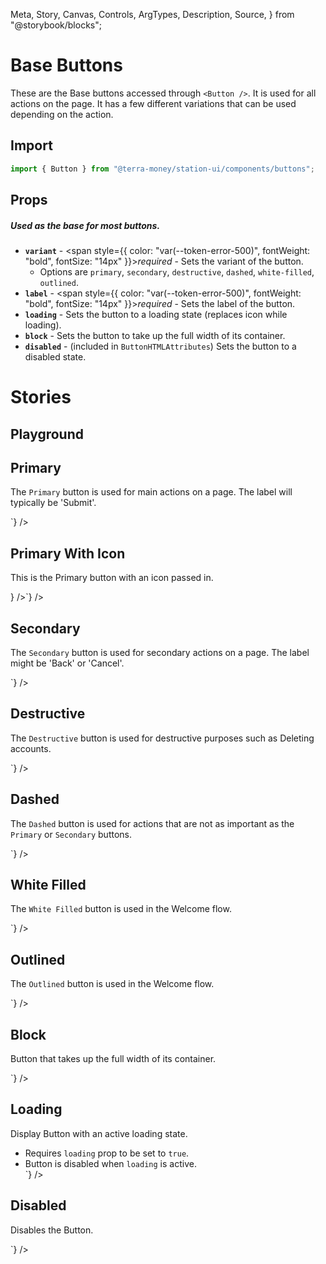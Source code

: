   Meta,
  Story,
  Canvas,
  Controls,
  ArgTypes,
  Description,
  Source,
} from "@storybook/blocks";

<Meta title="Components/Buttons/Base" />

# Base Buttons

These are the Base buttons accessed through `<Button />`. It is used for all actions on the page. It has a few different variations that can be used depending on the action.

## Import

```jsx
import { Button } from "@terra-money/station-ui/components/buttons";
```

## Props

##### Used as the base for most buttons.

- **`variant`** - <span style={{ color: "var(--token-error-500)", fontWeight: "bold", fontSize: "14px" }}>_required_</span> - Sets the variant of the button.
  - Options are `primary`, `secondary`, `destructive`, `dashed`, `white-filled`, `outlined`.
- **`label`** - <span style={{ color: "var(--token-error-500)", fontWeight: "bold", fontSize: "14px" }}>_required_</span> - Sets the label of the button.
- **`loading`** - Sets the button to a loading state (replaces icon while loading).
- **`block`** - Sets the button to take up the full width of its container.
- **`disabled`** - (included in `ButtonHTMLAttributes`) Sets the button to a disabled state.

# Stories

## Playground

<div className="story_with_source_below">
  <Canvas of={ButtonStories.Playground} />
  <Controls of={ButtonStories.Playground} />
</div>

## Primary

The `Primary` button is used for main actions on a page. The label will typically be 'Submit'.

<div className="story_with_source_below">
  <Canvas of={ButtonStories.Primary} />
  <Source code={`<Button variant='primary' label='Primary' />`} />
</div>

## Primary With Icon

This is the Primary button with an icon passed in.

<div className="story_with_source_below">
  <Canvas of={ButtonStories.PrimaryWithIcon} sourceState="none" />
  <Source
    code={`<Button
  variant='primary'
  label='Primary'
  icon={<SmallCircleCheck fill='var(--token-light-white)' />}
/>`}
  />
</div>

## Secondary

The `Secondary` button is used for secondary actions on a page. The label might be 'Back' or 'Cancel'.

<div className="story_with_source_below">
  <Canvas of={ButtonStories.Secondary} />
  <Source code={`<Button variant='secondary' label='Secondary' />`} />
</div>

## Destructive

The `Destructive` button is used for destructive purposes such as Deleting accounts.

<div className="story_with_source_below">
  <Canvas of={ButtonStories.Destructive} />
  <Source code={`<Button variant='destructive' label='Button' />`} />
</div>

## Dashed

The `Dashed` button is used for actions that are not as important as the `Primary` or `Secondary` buttons.

<div className="story_with_source_below">
  <Canvas of={ButtonStories.Dashed} />
  <Source
    code={`
    <Button variant='dashed' label='Button' />
  `}
  />
</div>

## White Filled

The `White Filled` button is used in the Welcome flow.

<div className="story_with_source_below">
  <Canvas of={ButtonStories.WhiteFilled} />
  <Source code={`<Button variant='white-filled' label='Button' />`} />
</div>

## Outlined

The `Outlined` button is used in the Welcome flow.

<div className="story_with_source_below">
  <Canvas of={ButtonStories.Outlined} />
  <Source
    code={`
    <Button variant='outlined' label='Button' />
  `}
  />
</div>

## Block

Button that takes up the full width of its container.

<div className="story_with_source_below">
  <Canvas of={ButtonStories.Block} />
  <Source code={`<Button block label='Block' />`} />
</div>

## Loading

Display Button with an active loading state.

- Requires `loading` prop to be set to `true`.
- Button is disabled when `loading` is active.
  <div className="story_with_source_below">
    <Canvas of={ButtonStories.Loading} />
    <Source code={`<Button loading={true} label='Loading' />`} />
  </div>

## Disabled

Disables the Button.

<div className="story_with_source_below">
  <Canvas of={ButtonStories.Disabled} />
  <Source code={`<Button disabled label='Disabled' />`} />
</div>
